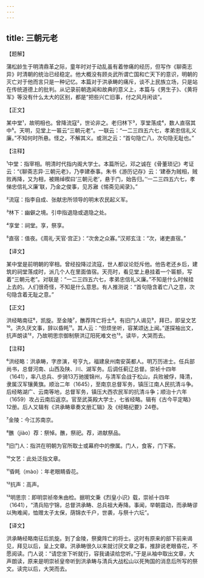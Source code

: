 ```yaml
---
---
---
```

title: 三朝元老
---




【题解】


蒲松龄生于明清鼎革之际，童年时对于动乱虽有着惨痛的经历，但写作《聊斋志异》时清朝的统治已经稳定。他大概没有顾炎武所谓亡国和亡天下的意识，明朝的灭亡对于他而言只是一种记忆。本篇对于洪承畴的痛斥，谈不上民族立场，只是站在传统道德上的批判。从记录前朝逸闻和故典的意义上，本篇与《男生子》、《黄将军》等没有什么太大的区别，都是“把些兴亡旧事，付之风月闲谈”。


【正文】

某中堂¹，故明相也。曾降流寇²，世论非之。老归林下³，享堂落成⁴，数人直宿其中⁵。天明，见堂上一匾云“三朝元老”。一联云：“一二三四五六七，孝弟忠信礼义廉。”不知何时所悬。怪之，不解其义。或测之云：“首句隐亡八，次句隐无耻也。”

【注释】


¹中堂：指宰相。明清时代指内阁大学士。本篇所记，邓之诚在《骨董琐记》考证云：“《聊斋志异·三朝元老》，乃李建泰事。朱书《游历记存》云：‘建泰为贼相，贼败再降，又为相，被赐绰楔曰‘三朝元老’，悬于门，始告归。’‘一二三四五六七，孝悌忠信礼义廉’联，乃金之俊事，见苏瀜《惕斋见闻录》。”

²流寇：指李自成、张献忠所领导的明末农民起义军。

³林下：幽僻之境。引申指退隐或退隐之处。

⁴享堂：祠堂。享，祭享。

⁵直宿：值夜。《周礼·天官·宫正》：“次舍之众寡。”汉郑玄注：“次，诸吏直宿。”





【译文】


某中堂是前明朝的宰相。曾经投降过流寇，世人都议论贬斥他。他告老还乡后，建筑的祠堂落成时，派几个人在里面值宿。天亮时，看见堂上悬挂着一个匾额，写着“三朝元老”。对联是：“一二三四五六七，孝弟忠信礼义廉。”不知是什么时候挂上去的。人们很奇怪，不知是什么意思。有人推测说：“首句隐含着亡八之意，次句隐含着无耻之意。”


【正文】

洪经略南征⁶，凯旋。至金陵⁷，醮荐阵亡将士⁸。有旧门人谒见⁹，拜已，即呈文艺¹⁰。洪久厌文事，辞以昏眊¹¹。其人云：“但烦坐听，容某颂达上闻。”遂探袖出文，抗声朗读¹²，乃故明思宗御制祭洪辽阳死难文也¹³。读毕，大哭而去。

【注释】


⁶洪经略：洪承畴，字彦演，号亨九，福建泉州南安英都人。明万历进士。任兵部尚书，总督河南、山西及陕、川、湖军务。后调任蓟辽总督。崇祯十四年（1641），率八总兵、步骑13万驰援锦州，与清军会战于松山，兵败被俘，降清，隶属汉军镶黄旗。顺治二年（1645），至南京总督军务，镇压江南人民抗清斗争。后经略湖广、云南等地，总督军务，镇压大西农民军的抗清斗争；顺治十六年（1659）攻占云南后返京。官至武英殿大学士，七省经略。辑有《古今平定略》12册。后人又辑有《洪承畴章奏文册汇辑》及《经略纪要》24卷。

⁷金陵：今江苏南京。

⁸醮（jiào）荐：祭悼。醮，祭祀。荐，进献祭品。

⁹旧门人：指洪在明朝为官所取士或幕府中的僚属。门人，食客，门下客。

¹⁰文艺：此处泛指文章。

¹¹昏眊（mào）：年老眼睛昏花。

¹²抗声：高声。

¹³明思宗：即明崇祯帝朱由检。据明文秉《烈皇小识》载，崇祯十四年（1641），“清兵陷宁锦，总督洪承畴、总兵祖大寿降。事闻，举朝震动，而承畴谬以殉难闻，恤赠太子太保，荫锦衣千户，世袭，与祭十六坛”。





【译文】


洪承畴经略南征后凯旋。到了金陵，祭奠阵亡的将士。这时有原来的部下前来谒见，拜见以后，呈上文章。洪承畴很久以来就讨厌文章之事，推辞说老眼昏花，不愿阅读。门人说：“请您坐下听就行，容我诵读给您听。”于是从袖中取出文章，大声朗读，原来是明崇祯皇帝听到洪承畴与清兵大战松山以死殉国的消息后所写的祭文。读完以后，大哭而去。
